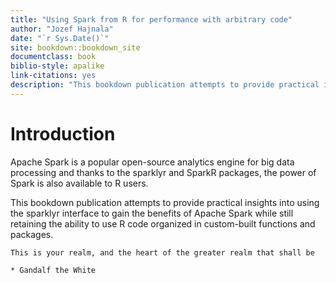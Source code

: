 ```yaml
--- 
title: "Using Spark from R for performance with arbitrary code"
author: "Jozef Hajnala"
date: "`r Sys.Date()`"
site: bookdown::bookdown_site
documentclass: book
biblio-style: apalike
link-citations: yes
description: "This bookdown publication attempts to provide practical insights into using the sparklyr interface to gain the benefits of Apache Spark while still retaining the ability to use R code organized in custom-built functions and packages."
---
```


# Introduction

Apache Spark is a popular open-source analytics engine for big data processing and thanks to the sparklyr and SparkR packages, the power of Spark is also available to R users.

This bookdown publication attempts to provide practical insights into using the sparklyr interface to gain the benefits of Apache Spark while still retaining the ability to use R code organized in custom-built functions and packages.

```block
This is your realm, and the heart of the greater realm that shall be

* Gandalf the White
```